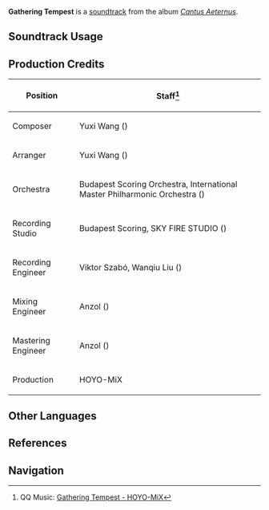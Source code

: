 {{Soundtrack Infobox
|image          = Cantus Aeternus.png
|album          = Cantus Aeternus
|disc           = 2
|number         = 26
|featured       =
|featured2      =
|featured3      =
|featured_disc  =
|featured_disc2 =
|featured_disc3 =
|youtube_id     = DHq23oFnJYk
|spotify_id     = 14ikG4oTnmBr63W6zdYNPE
|previous       = Year of Tribulation
|next           = Glory and Decay
}}
'''Gathering Tempest''' is a [[soundtrack]] from the album ''[[Cantus Aeternus]]''.

==Soundtrack Usage==
{{Soundtrack Usage
|location          = 
|quest             = The Last Day of Remuria//riding [[Current]] with [[Scylla]]
|domain            = 
|eventgameplay     = 
|special_displayed = 
|special           = Current
|teapot            = 
|mediaoriginal     =
}}
<!--
==Other Arrangements==
{{Files by Category Gallery|Media Using an Unreleased Arrangement of {{subst:#titleparts:{{subst:PAGENAME}}}} Soundtrack}}
-->
==Production Credits==
{| class="wikitable sortable"
|-
! Position
! Staff<ref>QQ Music: [https://y.qq.com/n/ryqq/songDetail/0041Fp2J2TwljW {{zh|风起潮涌}} Gathering Tempest - HOYO-MiX]</ref>
|-
! Composer
| Yuxi Wang ({{zh|王予曦}})
|-
! Arranger
| Yuxi Wang ({{zh|王予曦}})
|-
! Orchestra
| Budapest Scoring Orchestra, International Master Philharmonic Orchestra ({{zh|国际首席爱乐乐团}})
|-
! Recording Studio
| Budapest Scoring, SKY FIRE STUDIO ({{zh|九紫天诚录音棚}})
|-
! Recording Engineer
| Viktor Szabó, Wanqiu Liu ({{zh|刘婉秋}})
|-
! Mixing Engineer
| Anzol ({{zh|鸦雀有声}})
|-
! Mastering Engineer
| Anzol ({{zh|鸦雀有声}})
|-
! Production
| HOYO-MiX
|}
<!--
==Trivia==
-->
==Other Languages==
{{Other Languages
|default_hidden = 1
|en       = Gathering Tempest
|zhs      = 风起潮涌
|zhs_rm   = Fēng Qǐ Cháoyǒng
|zht      = 風起潮湧
|zht_rm   = Fēng Qǐ Cháoyǒng
|zh_tl    = Wind Blows, Tides Surge
|ja       = 風吹き波立つ
|ja_rm    = Kazefuki Namidatsu
|ja_tl    = 
}}

==References==
{{Reflist}}

==Navigation==
{{Soundtrack Navbox|Cantus Aeternus}}